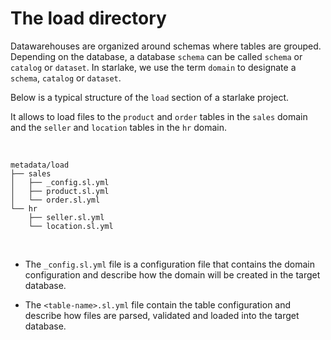 # The load directory

Datawarehouses are organized around schemas where tables are grouped.
Depending on the database, a database `schema` can be called `schema` or `catalog` or `dataset`.
In starlake, we use the term `domain` to designate  a `schema`, `catalog` or `dataset`.

Below is a typical structure of the `load` section of a starlake project.

It allows to load files to the `product` and `order` tables in the `sales` domain
and the `seller` and `location` tables in the `hr` domain.

<br/>

```plaintext
metadata/load
├── sales
│   ├── _config.sl.yml
│   ├── product.sl.yml
│   └── order.sl.yml
└── hr
    ├── seller.sl.yml
    └── location.sl.yml
```
<br/>

- The `_config.sl.yml` file is a configuration file that contains the domain configuration and describe how the domain will be created in the target database.

- The `<table-name>.sl.yml` file contain the table configuration and describe how files are parsed, validated and loaded into the target database.


